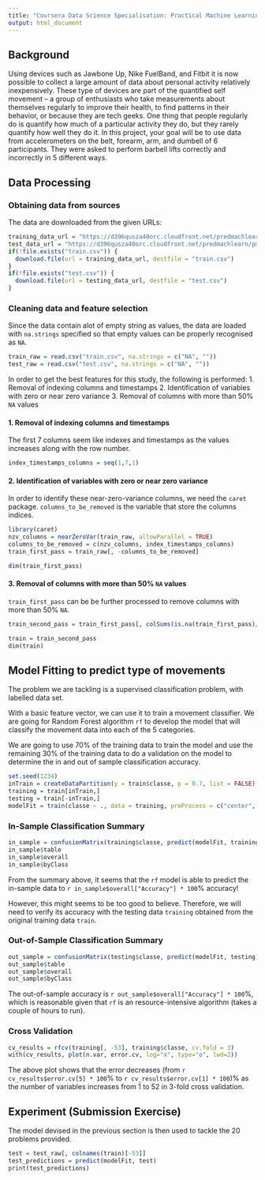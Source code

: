 ---
title: "Coursera Data Science Specialisation: Practical Machine Learning Project"
output: html_document
---

## Background

Using devices such as Jawbone Up, Nike FuelBand, and Fitbit it is now possible to collect a large amount of data about personal activity relatively inexpensively. These type of devices are part of the quantified self movement – a group of enthusiasts who take measurements about themselves regularly to improve their health, to find patterns in their behavior, or because they are tech geeks. One thing that people regularly do is quantify how much of a particular activity they do, but they rarely quantify how well they do it. In this project, your goal will be to use data from accelerometers on the belt, forearm, arm, and dumbell of 6 participants. They were asked to perform barbell lifts correctly and incorrectly in 5 different ways.

## Data Processing

### Obtaining data from sources

The data are downloaded from the given URLs:
```{r data_sources, cache=TRUE}
training_data_url = "https://d396qusza40orc.cloudfront.net/predmachlearn/pml-training.csv"
test_data_url = "https://d396qusza40orc.cloudfront.net/predmachlearn/pml-testing.csv"
if(!file.exists("train.csv")) {
  download.file(url = training_data_url, destfile = "train.csv")
}
if(!file.exists("test.csv")) {
  download.file(url = testing_data_url, destfile = "test.csv")
}

```

### Cleaning data and feature selection

Since the data contain alot of empty string as values, the data are loaded with `na.strings` specified so that empty values can be properly recognised as `NA`.
```{r loading_data, cache=TRUE}
train_raw = read.csv("train.csv", na.strings = c("NA", ""))
test_raw = read.csv("test.csv", na.strings = c("NA", ""))
```

In order to get the best features for this study, the following is performed:
1. Removal of indexing columns and timestamps
2. Identification of variables with zero or near zero variance
3. Removal of columns with more than 50% `NA` values

#### 1. Removal of indexing columns and timestamps

The first 7 columns seem like indexes and timestamps as the values increases along with the row number.

```{r removal_of_indexing_columns}
index_timestamps_columns = seq(1,7,1)
```
#### 2. Identification of variables with zero or near zero variance

In order to identify these near-zero-variance columns, we need the `caret` package. `columns_to_be_removed` is the variable that store the columns indices. 
```{r near_zero_variance, cache=TRUE}
library(caret)
nzv_columns = nearZeroVar(train_raw, allowParallel = TRUE)
columns_to_be_removed = c(nzv_columns, index_timestamps_columns)
train_first_pass = train_raw[, -columns_to_be_removed]

dim(train_first_pass)
```
#### 3. Removal of columns with more than 50% `NA` values

`train_first_pass` can be be further processed to remove columns with more than 50% `NA`.

```{r remove_NA_columns}
train_second_pass = train_first_pass[, colSums(is.na(train_first_pass)/dim(train_first_pass)[1]) < 0.5]

train = train_second_pass
dim(train)
```

## Model Fitting to predict type of movements

The problem we are tackling is a supervised classification problem, with labelled data set.

With a basic feature vector, we can use it to train a movement classifier. We are going for Random Forest algorithm `rf` to develop the model that will classify the movement data into each of the 5 categories.

We are going to use 70% of the training data to train the model and use the remaining 30% of the training data to do a validation on the model to determine the in and out of sample classification accuracy.

```{r model_fitting, cache=TRUE}
set.seed(1234)
inTrain = createDataPartition(y = train$classe, p = 0.7, list = FALSE)
training = train[inTrain,]
testing = train[-inTrain,]
modelFit = train(classe ~ ., data = training, preProcess = c("center", "scale"), method = "rf")
```

### In-Sample Classification Summary

```{r in_sample, cache=TRUE}
in_sample = confusionMatrix(training$classe, predict(modelFit, training))
in_sample$table
in_sample$overall
in_sample$byClass
```

From the summary above, it seems that the `rf` model is able to predict the in-sample data to `r in_sample$overall["Accuracy"] * 100`% accuracy! 

However, this might seems to be too good to believe. Therefore, we will need to verify its accuracy with the testing data `training` obtained from the original training data `train`.

### Out-of-Sample Classification Summary

```{r out_sample, cache=TRUE}
out_sample = confusionMatrix(testing$classe, predict(modelFit, testing))
out_sample$table
out_sample$overall
out_sample$byClass
```

The out-of-sample accuracy is `r out_sample$overall["Accuracy"] * 100`%, which is reasonable given that `rf` is an resource-intensive algorithm (takes a couple of hours to run). 

### Cross Validation
```{r cross_validation, cache=TRUE}
cv_results = rfcv(training[, -53], training$classe, cv.fold = 3)
with(cv_results, plot(n.var, error.cv, log="x", type="o", lwd=2))
```

The above plot shows that the error decreases (from `r cv_results$error.cv[5] * 100`% to `r cv_results$error.cv[1] * 100`)% as the number of variables increases from 1 to 52 in 3-fold cross validation.

## Experiment (Submission Exercise)

The model devised in the previous section is then used to tackle the 20 problems provided.

```{r experiment_submission, cache=TRUE}
test = test_raw[, colnames(train)[-53]]
test_predictions = predict(modelFit, test)
print(test_predictions)
```